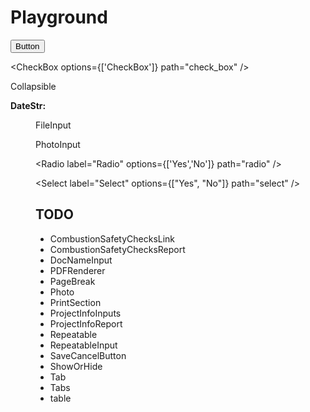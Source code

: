 # Playground

<Button variant='primary' href="https://www.pnnl.gov/projects/quality-install-tool">Button</Button>

<CheckBox options={['CheckBox']} path="check_box" />

<ClimateZoneSelect label="ClimateZoneSelect" path="climate_zone_select" />

<Collapsible header="Collapsible">
    Collapsible
</Collapsible>

<DateInput label="DateInput" path="date_input" />

**DateStr:** <DateStr date={props.data.date_input}/>

<Figure src="/logo192.png" />

<FileInput id="file_input" label="File Input">FileInput</FileInput>

<LabelValue label="LabelValue" path="doc_name" parent={props.project} />

<NumberInput label="NumberInput" min={0} max={100} path="number_input" />

<PhotoInput id="photo_input" label="PhotoInput">PhotoInput</PhotoInput>

<Radio label="Radio" options={['Yes','No']} path="radio" />

<Select label="Select" options={["Yes", "No"]} path="select" />

<StringInput label="StringInput" path="string_input" />

<TextInput label="TextInput" path="text_input" />

<USStateSelect label="USStateSelect" path="u_s_state_select" />

## TODO

* CombustionSafetyChecksLink
* CombustionSafetyChecksReport
* DocNameInput
* PDFRenderer
* PageBreak
* Photo
* PrintSection
* ProjectInfoInputs
* ProjectInfoReport
* Repeatable
* RepeatableInput
* SaveCancelButton
* ShowOrHide
* Tab
* Tabs
* table
